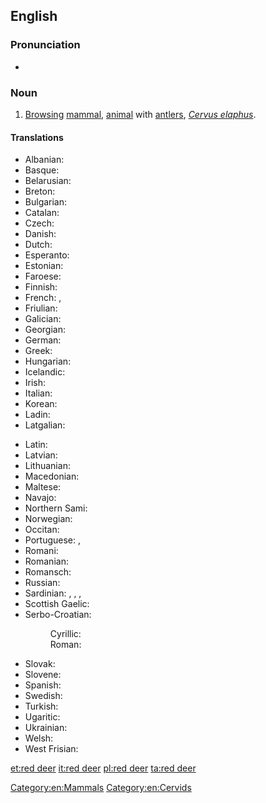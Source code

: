 ==English==
{{wikipedia}}

===Pronunciation===
* {{IPA|/ˈɽɛd diɽ/}}

===Noun===
{{en-noun|sg=[[red]] [[deer]]|red deer|pl2=red deers}}

# [[browsing|Browsing]] [[mammal]], [[animal]] with [[antler]]s, ''[[Cervus elaphus]]''.

====Translations====
{{trans-top|Cervus elaphus}}
* Albanian: {{t|sq|dreri}}
* Basque: {{t|eu|orein}}
* Belarusian: {{t|be|алень|tr=alén’|m|sc=Cyrl}}
* Breton: {{t|br|karv ruz}}
* Bulgarian: {{t|bg|благороден елен|tr=blagoroden elen|sc=Cyrl}}
* Catalan: {{t|ca|cérvol comú}}
* Czech: {{t|cs|jelen lesní|m}}
* Danish: {{t|da|kronhjort|c}}
* Dutch: {{t+|nl|edelhert|n}}
* Esperanto: {{t+|eo|cervo|xs=Esperanto}}
* Estonian: {{t|et|punahirv}}
* Faroese: {{t|fo|krúnhjørtur|m}}
* Finnish: {{t-|fi|saksanhirvi}}
* French: {{t|fr|cerf commun|m}}, {{t|fr|cerf rouge|m}}
* Friulian: {{t|fur|cierf}}
* Galician: {{t-|gl|cervo|m|xs=Galician}}
* Georgian: {{t|ka|კეთილშობილი ირემი|tr=ket’ilšobili iremi|sc=Geor|xs=Georgian}}
* German: {{t-|de|Rothirsch|m}}
* Greek: {{t+|el|ελάφι|n|tr=eláfi}}
* Hungarian: {{t+|hu|szarvas}}
* Icelandic: {{t|is|krónhjörtur}}
* Irish: {{t|ga|fia rua|m}}
* Italian: {{t|it|cervo nobile|m}}
* Korean: {{t|ko|붉은사슴|tr=bulgeun saseum}}
* Ladin: {{t|lld|cerf}}
* Latgalian: {{tø|ltg|aļņs|m}}
{{trans-mid}}
* Latin: {{t+|la|cervus|f}}
* Latvian: {{t|lv|briedis}}
* Lithuanian: {{t+|lt|elnias|xs=Lithuanian}}
* Macedonian: {{t|mk|елен|tr=elen|sc=Cyrl}}
* Maltese: {{t|mt|ċerf l-aħmar}}
* Navajo: {{tø|nv|tó wónaanídę́ę́ʼ dzeeh}}
* Northern Sami: {{t|se|ruksesgoddi}}
* Norwegian: {{t-|no|hjort}}
* Occitan: {{t|oc|cèrvi}}
* Portuguese: {{t+|pt|veado}}, {{t+|pt|cervo}}
* Romani: {{t|rom|cherbo|m}}
* Romanian: {{t|ro|cerb comun}}
* Romansch: {{t|rm|tschierv cotschen}}
* Russian: {{t|ru|благородный олень|m|tr=blagoródnyj olén’}}
* Sardinian: {{t|sc|crebu}}, {{t|sc|crefu}}, {{t|sc|cherbu}}, {{t|sc|chervu}}
* Scottish Gaelic: {{t|gd|fiadh}}
* Serbo-Croatian: 
*: Cyrillic: {{t|sh|јелен|sc=Cyrl}}
*: Roman: {{t|sh|jelen}}
* Slovak: {{t|sk|jeleň lesný|m}}
* Slovene: {{t|sl|navadni jelen}}
* Spanish: {{t|es|ciervo rojo|m}}
* Swedish: {{t|sv|kronhjort}}
* Turkish: {{t+|tr|alageyik}}
* Ugaritic: {{t|uga|𐎀𐎊𐎍|tr=ảyl}}
* Ukrainian: {{t+|uk|олень|m|tr=olen’|xs=Ukrainian}}
* Welsh: {{t|cy|carw coch}}
* West Frisian: {{t|fy|reahart}}
{{trans-bottom}}

[[Category:en:Mammals]]
[[Category:en:Cervids]]

[[et:red deer]]
[[it:red deer]]
[[pl:red deer]]
[[ta:red deer]]